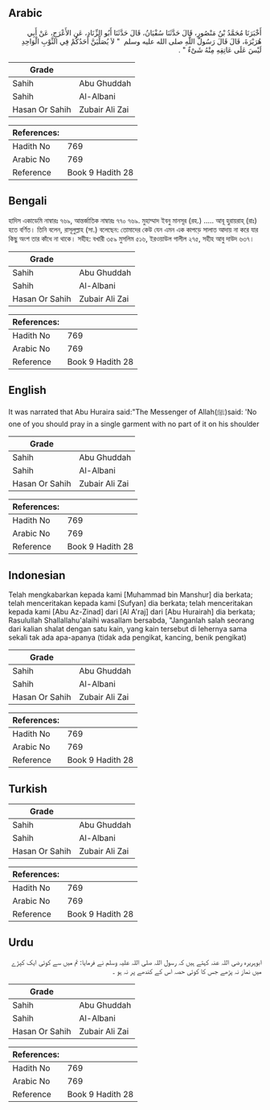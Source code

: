 ## Arabic


<div dir="rtl" lang="ar" style={{fontSize:'larger',backgroundColor:'#f8f9fa',padding:20}}>
أَخْبَرَنَا مُحَمَّدُ بْنُ مَنْصُورٍ، قَالَ حَدَّثَنَا سُفْيَانُ، قَالَ حَدَّثَنَا أَبُو الزِّنَادِ، عَنِ الأَعْرَجِ، عَنْ أَبِي هُرَيْرَةَ، قَالَ قَالَ رَسُولُ اللَّهِ صلى الله عليه وسلم ‏ "‏ لاَ يُصَلِّيَنَّ أَحَدُكُمْ فِي الثَّوْبِ الْوَاحِدِ لَيْسَ عَلَى عَاتِقِهِ مِنْهُ شَىْءٌ ‏"‏ ‏.‏
</div>
<div style={{backgroundColor:'#f8f9fa',padding:20, marginBottom: 10}}><table> <thead> <tr> <th>Grade</th> <th></th> </tr> </thead> <tbody> <tr><td>Sahih</td><td>Abu Ghuddah</td></tr><tr><td>Sahih</td><td>Al-Albani</td></tr><tr><td>Hasan Or Sahih</td><td>Zubair Ali Zai</td></tr></tbody></table><table> <thead> <tr> <th>References:</th> <th></th> </tr> </thead> <tbody><tr><td>Hadith No</td><td>769</td></tr><tr><td>Arabic No</td><td>769</td></tr><tr><td>Reference</td><td>Book 9 Hadith 28</td></tr></tbody></table></div>

## Bengali


<div dir="ltr" lang="bn" style={{fontSize:'larger',backgroundColor:'#f8f9fa',padding:20}}>
হাদিস একাডেমি নাম্বারঃ ৭৬৯, আন্তর্জাতিক নাম্বারঃ ৭৭০ ৭৬৯. মুহাম্মাদ ইবনু মানসূর (রহ.) ..... আবূ হুরায়রাহ্ (রাঃ) হতে বর্ণিত। তিনি বলেন, রাসূলুল্লাহ (সা.) বলেছেন: তোমাদের কেউ যেন এমন এক কাপড়ে সালাত আদায় না করে যার কিছু অংশ তার কাঁধে না থাকে। সহীহ: বখারী ৩৫৯ মুসলিম ৫১৬, ইরওয়াউল গালীল ২৭৫, সহীহ আবু দাউদ ৬৩৭।
</div>
<div style={{backgroundColor:'#f8f9fa',padding:20, marginBottom: 10}}><table> <thead> <tr> <th>Grade</th> <th></th> </tr> </thead> <tbody> <tr><td>Sahih</td><td>Abu Ghuddah</td></tr><tr><td>Sahih</td><td>Al-Albani</td></tr><tr><td>Hasan Or Sahih</td><td>Zubair Ali Zai</td></tr></tbody></table><table> <thead> <tr> <th>References:</th> <th></th> </tr> </thead> <tbody><tr><td>Hadith No</td><td>769</td></tr><tr><td>Arabic No</td><td>769</td></tr><tr><td>Reference</td><td>Book 9 Hadith 28</td></tr></tbody></table></div>

## English


<div dir="ltr" lang="en" style={{fontSize:'larger',backgroundColor:'#f8f9fa',padding:20}}>
It was narrated that Abu Huraira said:"The Messenger of Allah(ﷺ)said: 'No one of you should pray in a single garment with no part of it on his shoulder
</div>
<div style={{backgroundColor:'#f8f9fa',padding:20, marginBottom: 10}}><table> <thead> <tr> <th>Grade</th> <th></th> </tr> </thead> <tbody> <tr><td>Sahih</td><td>Abu Ghuddah</td></tr><tr><td>Sahih</td><td>Al-Albani</td></tr><tr><td>Hasan Or Sahih</td><td>Zubair Ali Zai</td></tr></tbody></table><table> <thead> <tr> <th>References:</th> <th></th> </tr> </thead> <tbody><tr><td>Hadith No</td><td>769</td></tr><tr><td>Arabic No</td><td>769</td></tr><tr><td>Reference</td><td>Book 9 Hadith 28</td></tr></tbody></table></div>

## Indonesian


<div dir="ltr" lang="id" style={{fontSize:'larger',backgroundColor:'#f8f9fa',padding:20}}>
Telah mengkabarkan kepada kami [Muhammad bin Manshur] dia berkata; telah menceritakan kepada kami [Sufyan] dia berkata; telah menceritakan kepada kami [Abu Az-Zinad] dari [Al A'raj] dari [Abu Hurairah] dia berkata; Rasulullah Shallallahu'alaihi wasallam bersabda, "Janganlah salah seorang dari kalian shalat dengan satu kain, yang kain tersebut di lehernya sama sekali tak ada apa-apanya (tidak ada pengikat, kancing, benik pengikat)
</div>
<div style={{backgroundColor:'#f8f9fa',padding:20, marginBottom: 10}}><table> <thead> <tr> <th>Grade</th> <th></th> </tr> </thead> <tbody> <tr><td>Sahih</td><td>Abu Ghuddah</td></tr><tr><td>Sahih</td><td>Al-Albani</td></tr><tr><td>Hasan Or Sahih</td><td>Zubair Ali Zai</td></tr></tbody></table><table> <thead> <tr> <th>References:</th> <th></th> </tr> </thead> <tbody><tr><td>Hadith No</td><td>769</td></tr><tr><td>Arabic No</td><td>769</td></tr><tr><td>Reference</td><td>Book 9 Hadith 28</td></tr></tbody></table></div>

## Turkish


<div dir="ltr" lang="tr" style={{fontSize:'larger',backgroundColor:'#f8f9fa',padding:20}}>

</div>
<div style={{backgroundColor:'#f8f9fa',padding:20, marginBottom: 10}}><table> <thead> <tr> <th>Grade</th> <th></th> </tr> </thead> <tbody> <tr><td>Sahih</td><td>Abu Ghuddah</td></tr><tr><td>Sahih</td><td>Al-Albani</td></tr><tr><td>Hasan Or Sahih</td><td>Zubair Ali Zai</td></tr></tbody></table><table> <thead> <tr> <th>References:</th> <th></th> </tr> </thead> <tbody><tr><td>Hadith No</td><td>769</td></tr><tr><td>Arabic No</td><td>769</td></tr><tr><td>Reference</td><td>Book 9 Hadith 28</td></tr></tbody></table></div>

## Urdu


<div dir="rtl" lang="ur" style={{fontSize:'larger',backgroundColor:'#f8f9fa',padding:20}}>
ابوہریرہ رضی اللہ عنہ کہتے ہیں کہ رسول اللہ صلی اللہ علیہ وسلم نے فرمایا: تم میں سے کوئی ایک کپڑے میں نماز نہ پڑھے جس کا کوئی حصہ اس کے کندھے پر نہ ہو ۔
</div>
<div style={{backgroundColor:'#f8f9fa',padding:20, marginBottom: 10}}><table> <thead> <tr> <th>Grade</th> <th></th> </tr> </thead> <tbody> <tr><td>Sahih</td><td>Abu Ghuddah</td></tr><tr><td>Sahih</td><td>Al-Albani</td></tr><tr><td>Hasan Or Sahih</td><td>Zubair Ali Zai</td></tr></tbody></table><table> <thead> <tr> <th>References:</th> <th></th> </tr> </thead> <tbody><tr><td>Hadith No</td><td>769</td></tr><tr><td>Arabic No</td><td>769</td></tr><tr><td>Reference</td><td>Book 9 Hadith 28</td></tr></tbody></table></div>